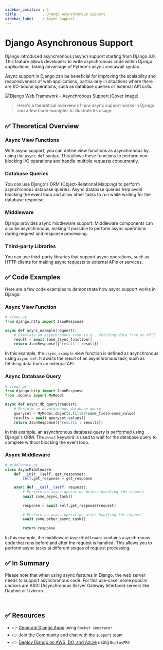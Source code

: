 ```yaml
---
sidebar_position : 2
title            : Django Asynchronous Support  
sidebar_label    : Async Support
---
```


# Django Asynchronous Support

Django introduced asynchronous (async) support starting from Django 3.0.
This feature allows developers to write asynchronous code within Django applications, taking advantage of Python's async and await syntax. 

Async support in Django can be beneficial for improving the scalability and responsiveness of web applications, particularly in situations where there are I/O-bound operations, 
such as database queries or external API calls.

![Django Web Framework - Asynchronous Support (Cover Image)](https://github-production-user-asset-6210df.s3.amazonaws.com/51070104/268485357-df36ff1d-9e89-4725-b38e-9ed3cff950be.png)

> Here's a theoretical overview of how async support works in Django and a few code examples to illustrate its usage.

## ✅ **Theoretical Overview**

### **Async View Functions** 

With async support, you can define view functions as asynchronous by using the `async def` syntax. 
This allows these functions to perform non-blocking I/O operations and handle multiple requests concurrently.

### **Database Queries** 

You can use Django's ORM (Object-Relational Mapping) to perform asynchronous database queries. 
Async database queries help avoid blocking the event loop and allow other tasks to run while waiting for the database response.

### **Middleware** 

Django provides async middleware support. Middleware components can also be asynchronous, making it possible to perform async operations during request and response processing.

### **Third-party Libraries** 

You can use third-party libraries that support async operations, such as HTTP clients for making async requests to external APIs or services.

## ✅ **Code Examples**

Here are a few code examples to demonstrate how async support works in Django:

### **Async View Function**

```python
# views.py
from django.http import JsonResponse

async def async_example(request):
    # Simulate an asynchronous task (e.g., fetching data from an API)
    result = await some_async_function()
    return JsonResponse({'result': result})
```

In this example, the `async_example` view function is defined as asynchronous using `async def`. It awaits the result of an asynchronous task, such as fetching data from an external API.

### **Async Database Query**

```python
# views.py
from django.http import JsonResponse
from .models import MyModel

async def async_db_query(request):
    # Perform an asynchronous database query
    queryset = MyModel.objects.filter(some_field=some_value)
    results = await queryset.values()
    return JsonResponse({'results': results})
```

In this example, an asynchronous database query is performed using Django's ORM. The `await` keyword is used to wait for the database query to complete without blocking the event loop.

### **Async Middleware**

```python
# middleware.py
class AsyncMiddleware:
    def __init__(self, get_response):
        self.get_response = get_response

    async def __call__(self, request):
        # Perform an async operation before handling the request
        await some_async_task()
        
        response = await self.get_response(request)
        
        # Perform an async operation after handling the request
        await some_other_async_task()
        
        return response
```

In this example, the middleware `AsyncMiddleware` contains asynchronous code that runs before and after the request is handled. 
This allows you to perform async tasks at different stages of request processing.

## ✅ In Summary

Please note that when using async features in Django, the web server needs to support asynchronous code. 
For this use-case, some popular choices are ASGI (Asynchronous Server Gateway Interface) servers like Daphne or Uvicorn.

<br />

## ✅ Resources

- 👉 [Generate Django Apps](https://app-generator.dev/django/) using `Rocket Generator`
- 👉 Join the [Community](https://discord.gg/fZC6hup) and chat with the `support` team 
- 👉 [Deploy Django on AWS, DO, and Azure](https://www.docs.deploypro.dev/) using `DeployPRO`
